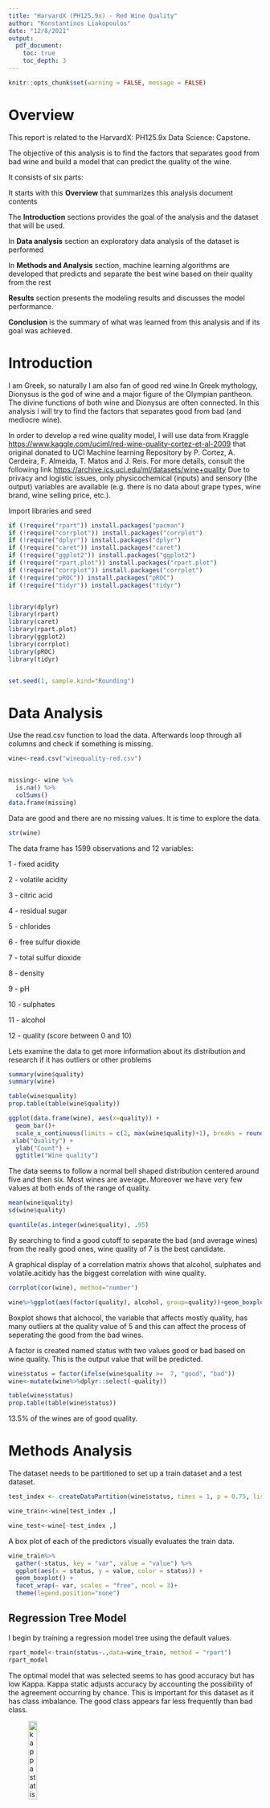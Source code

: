 ```yaml
---
title: "HarvardX (PH125.9x) - Red Wine Quality"
author: "Konstantinos Liakopoulos"
date: "12/8/2021"
output:
  pdf_document:
    toc: true
    toc_depth: 3
---
```



```r
knitr::opts_chunk$set(warning = FALSE, message = FALSE) 
```


# Overview

This report is related to the HarvardX: PH125.9x Data Science: Capstone.

The objective of this analysis is to find the factors that separates good from bad wine and build a model that can predict the quality of the wine.

It consists of six parts:

It starts with this **Overview** that summarizes this analysis document contents

The **Introduction** sections provides the goal of the analysis and the dataset that will be used.

In **Data analysis** section an exploratory data analysis of the dataset is performed

In **Methods and Analysis** section, machine learning algorithms  are developed that predicts and separate the best wine based on their quality from the rest

**Results** section presents the modeling results and discusses the model performance.

**Conclusion** is the summary of what was learned from this analysis and if its goal was achieved.


# Introduction

I am  Greek, so naturally I am also fan of good red wine.In Greek mythology, Dionysus is the god of wine and a major figure of the Olympian pantheon. The divine functions of both wine and Dionysus are often connected. In this analysis i will try to find the factors that separates good from bad (and mediocre wine).

 In order to develop  a red wine quality model, I will use  data from Kraggle <https://www.kaggle.com/uciml/red-wine-quality-cortez-et-al-2009> that original donated to UCI Machine learning Repository by  P. Cortez, A. Cerdeira, F. Almeida, T. Matos and J. Reis. 
For more details, consult the following link <https://archive.ics.uci.edu/ml/datasets/wine+quality>  Due to privacy and logistic issues, only physicochemical (inputs) and sensory (the output) variables are available (e.g. there is no data about grape types, wine brand, wine selling price, etc.).


Import libraries and seed


```r

if (!require("rpart")) install.packages("pacman")
if (!require("corrplot")) install.packages("corrplot")
if (!require("dplyr")) install.packages("dplyr")
if (!require("caret")) install.packages("caret")
if (!require("ggplot2")) install.packages("ggplot2")
if (!require("rpart.plot")) install.packages("rpart.plot")
if (!require("corrplot")) install.packages("corrplot")
if (!require("pROC")) install.packages("pROC")
if (!require("tidyr")) install.packages("tidyr")


library(dplyr)
library(rpart)
library(caret)
library(rpart.plot)
library(ggplot2)
library(corrplot)
library(pROC)
library(tidyr)


set.seed(1, sample.kind="Rounding")

```


# Data Analysis

Use the read.csv function to load the data. Afterwards loop through all columns and check if something is missing.

```r


wine<-read.csv("winequality-red.csv")


missing<- wine %>% 
  is.na() %>% 
  colSums()
data.frame(missing)


```


Data are good and there are no missing values. It is time to explore the data.


```r

str(wine)

```



The data frame has 1599 observations  and 12 variables:

1 - fixed acidity

2 - volatile acidity

3 - citric acid

4 - residual sugar

5 - chlorides

6 - free sulfur dioxide

7 - total sulfur dioxide

8 - density

9 - pH

10 - sulphates

11 - alcohol

12 - quality (score between 0 and 10)


Lets examine the data to get more information about its distribution and research if it has outliers or other problems

```r
summary(wine$quality)
summary(wine)

table(wine$quality)
prop.table(table(wine$quality))

ggplot(data.frame(wine), aes(x=quality)) +
  geom_bar()+
  scale_x_continuous(limits = c(2, max(wine$quality)+1), breaks = round(seq(3,8)))+
 xlab("Quality") +
  ylab("Count") +
  ggtitle("Wine quality")

```


The data seems to follow a normal bell shaped distribution centered around five and then six. Most wines are average. Moreover we have very few values at both ends of the range of quality.


```r

mean(wine$quality)
sd(wine$quality)

quantile(as.integer(wine$quality), .95)
```

By searching to find a good cutoff to separate the bad (and average wines) from the really good ones, wine quality of 7 is the best candidate.

A graphical display of a correlation matrix shows that alcohol, sulphates and volatile.acitidy has the biggest correlation with wine quality.

```r
corrplot(cor(wine), method="number")

wine%>%ggplot(aes(factor(quality), alcohol, group=quality))+geom_boxplot()+ggtitle("Alcohol & Quality")

```


Boxplot shows that alchocol, the variable that affects mostly quality, has many outliers at the quality value of 5 and this can affect the process of seperating the good from the bad wines.


A factor is created named status with two values good or bad based on wine quality. This is the output value that will be predicted.

```r
wine$status = factor(ifelse(wine$quality >=  7, "good", "bad"))
wine<-mutate(wine%>%dplyr::select(-quality))
```

```r

table(wine$status)
prop.table(table(wine$status))

```

13.5% of the wines are of good quality.

# Methods Analysis

The dataset needs to be partitioned to set up a train dataset and a test dataset.


```r

test_index <- createDataPartition(wine$status, times = 1, p = 0.75, list = FALSE)

wine_train<-wine[test_index ,]

wine_test<-wine[-test_index ,]
```


A box plot of each of the predictors visually evaluates the train data.


```r
wine_train%>%
  gather(-status, key = "var", value = "value") %>% 
  ggplot(aes(x = status, y = value, color = status)) +
  geom_boxplot() +
  facet_wrap(~ var, scales = "free", ncol = 3)+
  theme(legend.position="none")
```


## Regression Tree Model

I begin by training a regression model tree using the default values. 


```r

rpart_model<-train(status~.,data=wine_train, method = "rpart")
rpart_model

```


The optimal model that was selected seems to has good accuracy but has low Kappa. Kappa static adjusts accuracy by accounting the possibility of the agreement occurring by chance. This is important for this dataset as it has  class imbalance. The good class appears far less frequently than bad class.

![kappa statistic formula ](kappa.jpg){width=20%}

At the formula Pr(a) refers to the actual agreement between the predictions and the actual values. Pr(e) refers to the expected agreement between the predictions and the actual values.


The calculation of variables by train of the model produced an interesting result. Although alcohol and sulphates are evaluated by the model as the important factors and as predicted by initial data analysis, citric.acid steals third place from volatile.acidity.


```r

varImp(rpart_model)

plot(varImp(rpart_model))

```

It is time to evaluate the model's performance.

```r

rpart_predictor<-predict(rpart_model, wine_test)

plot(rpart_model$finalModel, margin=0.1)
text(rpart_model$finalModel, cex=0.75)
confusionMatrix(rpart_predictor,wine_test$status)


```

The evaluation shows that the model achieved high sensitivity but low specificity. Though it achieved a general good accuracy, the prediction of the good wine is far from adequate. Moreover it is observable from the tree plot that the model used only two variables. High percentage of alcohol seems to be very important for a good wine so it should not be abused.

These two variables by themselves are not good enough to separate food from bad wine.

```r

ggplot(wine, aes(alcohol, sulphates, color = status)) + geom_point()

```

Maybe the model can perform better if I tune the cp parameter. I will use also repeated k-Fold cross-validation for the  model. Repeated k-fold cross-validation will improve the estimated performance by repeating the cross-validation procedure multiple times and reporting the mean result across all folds from all runs. 

```r
tunegrider = data.frame(cp=seq(0,0.04, len=200))
train_control <- trainControl(method="repeatedcv", number=10, repeats=3)
rpart_model<-train(status~.,data=wine_train, method = "rpart",
  tuneGrid=tunegrider,trControl=train_control)

ggplot(rpart_model,highlight = TRUE)


plot(rpart_model$finalModel, margin=0.05)
text(rpart_model$finalModel, cex=0.55)

rpart_predictor<-predict(rpart_model, wine_test)

rpart_model$bestTune

rpart_model$finalModel

confusionMatrix(rpart_predictor,wine_test$status)

```

The model now used more predictors and achieved better results. Nevertheless the specificity is very low. We will try another algorithm.

  
## k-Nearest Neighbors Model

This time a K-nn algorithm will be used as it is simple and effective. I will tune the k parameter  and use also repeated k-Fold cross-validation for the  model.

```r
train_control <- trainControl(method="repeatedcv", number=10, repeats=3)
knn_model<-train(status~.,data=wine_train, method = "knn",trControl=train_control,
tuneGrid=data.frame(k=seq(1,10,0.5)))
knn_predictor<-predict(knn_model, wine_test)

knn_model$bestTune

knn_model$finalMode

ggplot(knn_model, highlight = TRUE)


confusionMatrix(knn_predictor,wine_test$status)




```

The model needs more tuning. Because K-nn is depended on measurement scale of the predictors, predictors that have greater ranges impact more. To eliminate this effect i will normalize the data.

```r
normalize <- function(x) {
  return ((x - min(x)) / (max(x) - min(x)))
}

wine_n <- as.data.frame(lapply(wine[1:11], normalize))


wine_n$status<-wine$status


summary(wine_n)


```

Now that the data are normalized a new train and test dataset are created to evalute the k-nn model.

```r

test_index_n <- createDataPartition(wine$status, times = 1, p = 0.75, list = FALSE)

wine_train_n <-wine[test_index_n  ,]

wine_test_n <-wine[-test_index_n  ,]


train_control <- trainControl(method="repeatedcv", number=10, repeats=3)
knn_model<-train(status~.,data=wine_train_n, method = "knn",
trControl=train_control, tuneGrid=data.frame(k=seq(1,10,0.5)))
knn_predictor<-predict(knn_model, wine_test_n)

knn_model$bestTune

knn_model$finalMode

ggplot(knn_model, highlight = TRUE)

confusionMatrix(knn_predictor,wine_test_n$status)

```

The result is a good accuracy combined with the best specificity and balanced accuracy so far. Separating good from average/bad wines is not an easy job as it seems. 

## Random Forest Model

Finally, i will use Random Forest as it is a good all-purpose model, that performs very good on most of the problems. I will tune  the model using ntree, mtry and metric parameter. Ntree is the number of trees to grow and because the problem appears a little difficult , a value more than default of 500 will be used. Kappa will be used as training metric as there is a problem with low specificity and Kappa in the models`s results till now. Mry parameter is the number of variables randomly sampled as candidates at each split.


```r
rfTunegrider = data.frame(mtry=seq(2,6, 0.5))
train_control <- trainControl(method="repeatedcv", number=10, repeats=3)
random_model<-train(status~.,data=wine_train, method = "rf",
metric="Kappa", tuneGrid=rfTunegrider,trControl=train_control,ntree = 1000)

random_predictor<-predict(random_model, wine_test)
result<-confusionMatrix(random_predictor,wine_test$status)

result

random_model$bestTune

random_model$finalModel

ggplot(random_model,highlight = TRUE)
```

Random forest achieved the best accuracy of all the models in this analysis combined with relatively satisfactory specificity and a good balanced accuracy. As i sought a balance between precision and recall a high f-score suggests success of the model.

![f-score formula ](f-score.png){width=30%}


```r
result$byClass["F1"]
```

A ROC curve helps visualize the trade off between sensitivity and specificity at various threshold settings and better evaluate the model.

```r

evalResult.rf <- predict(random_model, wine_test, type = "prob")


random_roc<-roc(wine_test$status,evalResult.rf[,2])

plot(random_roc)
```

AUC (Area Under Curve ) that measures the entire two-dimensional area underneath the entire ROC curve suggests that the classifier has excellent predictive value.

```r
auc(random_roc)
```

# Results

The best candidate for separating good wines for the rest was the wine quality of 7. After research, it was found that the best predictors for wine quality is alcohol, sulphates, and volatile acidity. Three models were built to predict wine quality, a regression tree model, a k-nearest neighbours’ model and a random forest model.

Regression tree model achieved an accuracy of 0.8747 with a sensitivity of 0.9594 but also with a low specificity of 0.3333 and Kappa of 0.3535.

A fine tuned k-nearest neighbours’ model attained an accuracy of  0.8521, and a more balanced  sensitivity of 0.9014 and specificity of 0.5370. The kappa value was 0.4097.

Ultimately,  a random forest model was tuned and achieved an accuracy of 0.9023, sensitivity of 0.9739 and specificity of 0.4444. Kappa value reached a decent value  of 0.5004. Furthermore, test accuracy was calculated with an  f1-score of 0.9451477.


# Conclusion

The best wine is subjective, it is the one that makes you happy. According to this analysis though, the factors that makes a wine stand out is the high alcohol content (more that 11.5%) and the influence of its
sulphates, volatile acidity and citric acid.

Its relatively difficult though to separate the finest wine from the rest, as wines quality follows a normal distribution and most of them are average. Regression tree model was inadequate especially in founding the finest of the wines suffering from low specificity.

The k-nearest neighbors algorithm based model, especially its tuned version solved this problem, but without achieving excellent accuracy. Random forest model with an accuracy of 0.9023 and f1-score of 0.9451477 ensures that next time we will be able to distinguish the good Portugal red wine.

